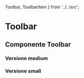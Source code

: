   Toolbar,
  ToolbarItem
} from '../../src';

<Meta title='Documentazione/Menu di navigazione/Toolbar' of={Toolbar} />

# Toolbar

## Componente Toolbar

<Canvas>
  <Story id='componenti-toolbar--esempio' />
</Canvas>

### Versione medium

<Canvas>
  <Story id='componenti-thumbnav--esempio-medium' />
</Canvas>

### Versione small

<Canvas>
  <Story id='componenti-thumbnav--esempio-small' />
</Canvas>
